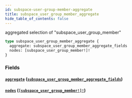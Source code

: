```yaml
---
id: subspace-user-group-member-aggregate
title: subspace_user_group_member_aggregate
hide_table_of_contents: false
---
```


aggregated selection of "subspace_user_group_member"

```graphql
type subspace_user_group_member_aggregate {
  aggregate: subspace_user_group_member_aggregate_fields
  nodes: [subspace_user_group_member!]!
}
```

### Fields

#### [`aggregate`](#) ([`subspace_user_group_member_aggregate_fields`](../objects/subspace-user-group-member-aggregate-fields))

#### [`nodes`](#) ([`[subspace_user_group_member!]!`](../objects/subspace-user-group-member))
